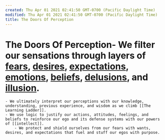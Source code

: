 ```yaml
---
created: Thu Apr 01 2021 02:41:50 GMT-0700 (Pacific Daylight Time)
modified: Thu Apr 01 2021 02:41:50 GMT-0700 (Pacific Daylight Time)
title: The Doors Of Perception
---
```

# The Doors Of Perception- We filter our sensations through layers of [fears]([[fear]]), [desires]([[want]]), [expectations]([[expectation]]), [emotions]([[emotion]]), [beliefs]([[belief]]), [delusions]([[delusion]]), and [illusion]([[Maya]]).
    - We ultimately interpret our perceptions with our knowledge, understanding, previous experience, and wisdom as we climb [[The Learning Ladder]].
    - We use logic to justify our actions, attitudes, feelings, and beliefs to reinforce our ego and its defense systems with our powers of [[intellect]].
        - We protect and shield ourselves from our fears with wants, desires, and expectations that fuel and stuff our egos with purpose.



[//begin]: # "Autogenerated link references for markdown compatibility"
[intellect]: ../../areas/get-real/intellect "intellect"
[//end]: # "Autogenerated link references"
